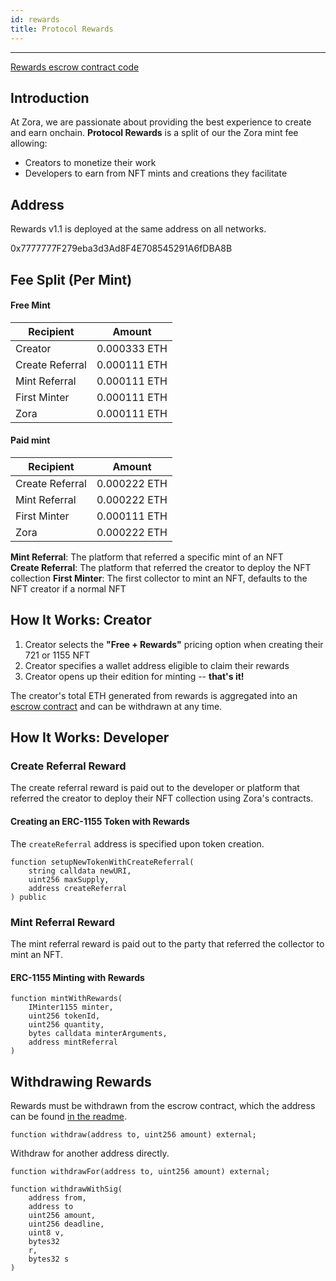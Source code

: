 ```yaml
---
id: rewards
title: Protocol Rewards
---
```


---

[Rewards escrow contract code](https://github.com/ourzora/zora-protocol/tree/main/packages/protocol-rewards)

## Introduction

At Zora, we are passionate about providing the best experience to create and earn onchain.
**Protocol Rewards** is a split of our the Zora mint fee allowing:

- Creators to monetize their work
- Developers to earn from NFT mints and creations they facilitate

## Address

Rewards v1.1 is deployed at the same address on all networks.

0x7777777F279eba3d3Ad8F4E708545291A6fDBA8B

## Fee Split (Per Mint)

#### Free Mint

| Recipient       | Amount       |
| --------------- | ------------ |
| Creator         | 0.000333 ETH |
| Create Referral | 0.000111 ETH |
| Mint Referral   | 0.000111 ETH |
| First Minter    | 0.000111 ETH |
| Zora            | 0.000111 ETH |

#### Paid mint

| Recipient       | Amount       |
| --------------- | ------------ |
| Create Referral | 0.000222 ETH |
| Mint Referral   | 0.000222 ETH |
| First Minter    | 0.000111 ETH |
| Zora            | 0.000222 ETH |

**Mint Referral**: The platform that referred a specific mint of an NFT  
**Create Referral**: The platform that referred the creator to deploy the NFT collection 
**First Minter**: The first collector to mint an NFT, defaults to the NFT creator if a normal NFT  

## How It Works: Creator

1. Creator selects the **"Free + Rewards"** pricing option when creating their 721 or 1155 NFT
2. Creator specifies a wallet address eligible to claim their rewards
3. Creator opens up their edition for minting -- **that's it!**

The creator's total ETH generated from rewards is aggregated into an [escrow contract](https://github.com/ourzora/zora-protocol/blob/main/packages/protocol-rewards/src/ProtocolRewards.sol) and can be withdrawn at any time.

## How It Works: Developer

### Create Referral Reward

The create referral reward is paid out to the developer or platform that referred the creator to deploy their NFT collection using Zora's contracts.

#### Creating an ERC-1155 Token with Rewards

The `createReferral` address is specified upon token creation.

```
function setupNewTokenWithCreateReferral(
    string calldata newURI,
    uint256 maxSupply,
    address createReferral
) public
```

### Mint Referral Reward

The mint referral reward is paid out to the party that referred the collector to mint an NFT.

#### ERC-1155 Minting with Rewards

```
function mintWithRewards(
    IMinter1155 minter,
    uint256 tokenId,
    uint256 quantity,
    bytes calldata minterArguments,
    address mintReferral
)
```

## Withdrawing Rewards

Rewards must be withdrawn from the escrow contract, which the address can be found [in the readme](https://github.com/ourzora/zora-protocol/tree/main/packages/protocol-rewards).

```sol
function withdraw(address to, uint256 amount) external;
```

Withdraw for another address directly.

```sol
function withdrawFor(address to, uint256 amount) external;
```

```sol
function withdrawWithSig(
    address from, 
    address to
    uint256 amount, 
    uint256 deadline, 
    uint8 v, 
    bytes32 
    r, 
    bytes32 s
)
```